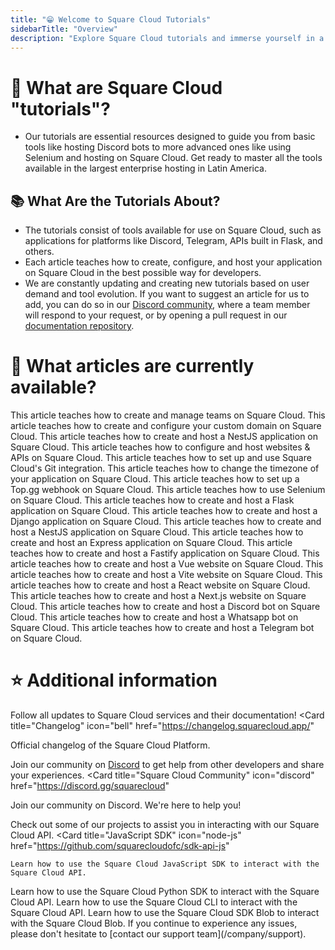 ```yaml
---
title: "😁 Welcome to Square Cloud Tutorials"
sidebarTitle: "Overview"
description: "Explore Square Cloud tutorials and immerse yourself in a world of simplified enterprise hosting education. Start learning today!"
---
```


# 🤔 What are Square Cloud "tutorials"?

- Our tutorials are essential resources designed to guide you from basic tools like hosting Discord bots to more advanced ones like using Selenium and hosting on Square Cloud. Get ready to master all the tools available in the largest enterprise hosting in Latin America.

## 📚 What Are the Tutorials About?

- The tutorials consist of tools available for use on Square Cloud, such as applications for platforms like Discord, Telegram, APIs built in Flask, and others.
- Each article teaches how to create, configure, and host your application on Square Cloud in the best possible way for developers.
- We are constantly updating and creating new tutorials based on user demand and tool evolution. If you want to suggest an article for us to add, you can do so in our [Discord community](https://discord.gg/squarecloud), where a team member will respond to your request, or by opening a pull request in our [documentation repository](https://github.com/squarecloudofc/docs).

# 📑 What articles are currently available?

<AccordionGroup>
  <Accordion title="Square Cloud" icon="square">
    <CardGroup cols={2}>
      <Card title="Managing teams" icon="users" href="https://docs.squarecloud.app/tutorials/managing-teams">
        This article teaches how to create and manage teams on Square Cloud.
      </Card>
      <Card title="Custom Domains" icon="globe" href="https://docs.squarecloud.app/tutorials/how-to-set-up-your-domain">
        This article teaches how to create and configure your custom domain on Square Cloud.
      </Card>
      <Card title="Lavalink" icon="java" href="https://docs.squarecloud.app/tutorials/how-to-create-your-lavalink-server">
        This article teaches how to create and host a NestJS application on Square Cloud.
      </Card>
      <Card title="Website and APIs" icon="network-wired" href="https://docs.squarecloud.app/tutorials/how-to-deploy-your-website">
        This article teaches how to configure and host websites & APIs on Square Cloud.
      </Card>
      <Card title="Git integration" icon="github" href="https://docs.squarecloud.app/tutorials/how-to-set-up-git-integration">
        This article teaches how to set up and use Square Cloud's Git integration.
      </Card>
      <Card title="Timezone" icon="clock" href="https://docs.squarecloud.app/tutorials/timezone-change-guide">
        This article teaches how to change the timezone of your application on Square Cloud.
      </Card>
      <Card title="Top.gg Webhook" icon="link" href="https://docs.squarecloud.app/tutorials/topgg-webhook-config">
        This article teaches how to set up a Top.gg webhook on Square Cloud.
      </Card>
      <Card title="Selenium" icon="browser" href="https://docs.squarecloud.app/tutorials/how-to-deploy-your-selenium-application">
        This article teaches how to use Selenium on Square Cloud.
      </Card>
    </CardGroup>
  </Accordion>
  <Accordion title="APIs" icon="gear">
    <CardGroup cols={2}>
      <Card title="Flask" icon="flask" href="https://docs.squarecloud.app/tutorials/how-to-deploy-your-flask-application">
        This article teaches how to create and host a Flask application on Square Cloud.
      </Card>
      <Card title="Django" icon="globe" href="https://docs.squarecloud.app/tutorials/how-to-deploy-your-django-application">
        This article teaches how to create and host a Django application on Square Cloud.
      </Card>
      <Card title="NestJS" icon="shield" href="https://docs.squarecloud.app/tutorials/how-to-deploy-your-nestjs-application">
        This article teaches how to create and host a NestJS application on Square Cloud.
      </Card>
      <Card title="Express" icon="train" href="https://docs.squarecloud.app/tutorials/how-to-deploy-your-express-application">
        This article teaches how to create and host an Express application on Square Cloud.
      </Card>
      <Card title="Fastify" icon="fire" href="https://docs.squarecloud.app/tutorials/how-to-deploy-your-fastify-application">
        This article teaches how to create and host a Fastify application on Square Cloud.
      </Card>
    </CardGroup>
  </Accordion>
    <Accordion title="Websites" icon="globe">
    <CardGroup cols={2}>
      <Card title="Vue" icon="vuejs" href="https://docs.squarecloud.app/tutorials/how-to-deploy-your-vue-website">
        This article teaches how to create and host a Vue website on Square Cloud.
      </Card>
      <Card title="Vite" icon="bolt" href="https://docs.squarecloud.app/tutorials/how-to-deploy-your-vite-website">
        This article teaches how to create and host a Vite website on Square Cloud.
      </Card>
      <Card title="React" icon="react" href="https://docs.squarecloud.app/tutorials/how-to-deploy-your-react-website">
        This article teaches how to create and host a React website on Square Cloud.
      </Card>
      <Card title="Next.js" icon="code" href="https://docs.squarecloud.app/tutorials/how-to-deploy-your-next-website">
        This article teaches how to create and host a Next.js website on Square Cloud.
      </Card>
    </CardGroup>
  </Accordion>
    <Accordion title="Bots" icon="robot">
    <CardGroup cols={2}>
      <Card title="Discord" icon="discord" href="https://docs.squarecloud.app/tutorials/how-to-deploy-your-discord-bot">
        This article teaches how to create and host a Discord bot on Square Cloud.
      </Card>
      <Card title="Whatsapp" icon="whatsapp" href="https://docs.squarecloud.app/tutorials/how-to-deploy-your-whatsapp-bot">
        This article teaches how to create and host a Whatsapp bot on Square Cloud.
      </Card>
      <Card title="Telegram" icon="paper-plane" href="https://docs.squarecloud.app/tutorials/how-to-deploy-your-telegram-bot">
        This article teaches how to create and host a Telegram bot on Square Cloud.
      </Card>
    </CardGroup>
  </Accordion>
</AccordionGroup>

# ⭐ Additional information

Follow all updates to Square Cloud services and their documentation!
<Card 
  title="Changelog"
  icon="bell"
  href="https://changelog.squarecloud.app/"
>
  Official changelog of the Square Cloud Platform.
</Card>

Join our community on [Discord](https://discord.gg/squarecloud) to get help from other developers and share your experiences.
<Card 
  title="Square Cloud Community"
  icon="discord"
  href="https://discord.gg/squarecloud"
>
  Join our community on Discord. We're here to help you!
</Card>

Check out some of our projects to assist you in interacting with our Square Cloud API.
<CardGroup cols={2}>
  <Card
    title="JavaScript SDK"
    icon="node-js"
    href="https://github.com/squarecloudofc/sdk-api-js"
  >
    Learn how to use the Square Cloud JavaScript SDK to interact with the Square Cloud API.
  </Card>
  <Card
    title="Python SDK"
    icon="python"
    href="https://github.com/squarecloudofc/wrapper-api-py"
  >
    Learn how to use the Square Cloud Python SDK to interact with the Square Cloud API.
  </Card>
  <Card
    title="CLI"
    icon="terminal"
    href="https://github.com/squarecloudofc/cli"
  >
    Learn how to use the Square Cloud CLI to interact with the Square Cloud API.
  </Card>
  <Card
    title="Blob SDK"
    icon="cloud"
    href="https://github.com/squarecloudofc/sdk-blob-js"
  >
    Learn how to use the Square Cloud SDK Blob to interact with the Square Cloud Blob.
  </Card>
</CardGroup>
If you continue to experience any issues, please don't hesitate to [contact our support team](/company/support).
